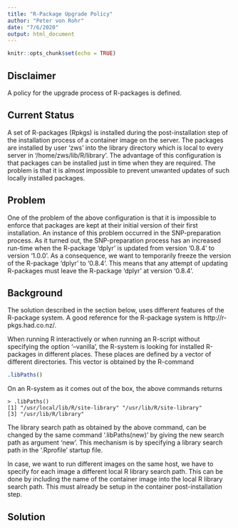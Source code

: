 ```yaml
---
title: "R-Package Upgrade Policy"
author: "Peter von Rohr"
date: "7/6/2020"
output: html_document
---
```


```r
knitr::opts_chunk$set(echo = TRUE)
```

## Disclaimer
A policy for the upgrade process of R-packages is defined. 


## Current Status
A set of R-packages (Rpkgs) is installed during the post-installation step of the installation process of a container image on the server. The packages are installed by user 'zws' into the library directory which is local to every server in '/home/zws/lib/R/library'. The advantage of this configuration is that packages can be installed just in time when they are required. The problem is that it is almost impossible to prevent unwanted updates of such locally installed packages.


## Problem
One of the problem of the above configuration is that it is impossible to enforce that packages are kept at their initial version of their first installation. An instance of this problem occurred in the SNP-preparation process. As it turned out, the SNP-preparation process has an increased run-time when the R-package 'dplyr' is updated from version '0.8.4' to version '1.0.0'. As a consequence, we want to temporarily freeze the version of the R-package 'dplyr' to '0.8.4'. This means that any attempt of updating R-packages must leave the R-package 'dplyr' at version '0.8.4'. 


## Background
The solution described in the section below, uses different features of the R-package system. A good reference for the R-package system is http://r-pkgs.had.co.nz/. 

When running R interactively or when running an R-script without specifying the option '--vanilla', the R-system is looking for installed R-packages in different places. These places are defined by a vector of different directories. This vector is obtained by the R-command

```r
.libPaths()
```

On an R-system as it comes out of the box, the above commands returns

```
> .libPaths()
[1] "/usr/local/lib/R/site-library" "/usr/lib/R/site-library"      
[3] "/usr/lib/R/library"  
```

The library search path as obtained by the above command, can be changed by the same command '.libPaths(new)' by giving the new search path as argument 'new'. This mechanism is by specifying a library search path in the '.Rprofile' startup file. 

In case, we want to run different images on the same host, we have to specify for each image a different local R library search path. This can be done by including the name of the container image into the local R library search path. This must already be setup in the container post-installation step.


## Solution

